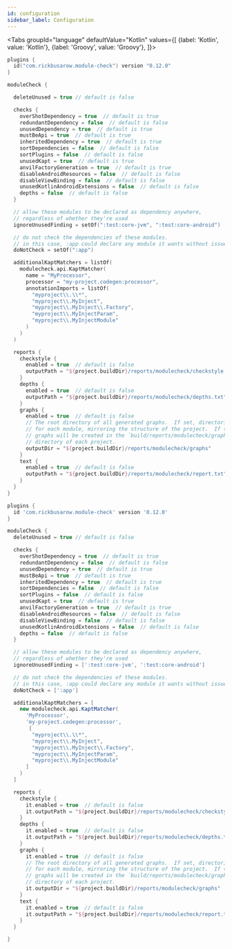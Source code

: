 ```yaml
---
id: configuration
sidebar_label: Configuration
---
```



<Tabs groupId="language"
      defaultValue="Kotlin"
      values={[
        {label: 'Kotlin', value: 'Kotlin'}, {label: 'Groovy', value: 'Groovy'},
      ]}>

  <TabItem value="Kotlin">

``` kotlin title="root/build.gradle.kts"
plugins {
  id("com.rickbusarow.module-check") version "0.12.0"
}

moduleCheck {

  deleteUnused = true // default is false

  checks {
    overShotDependency = true  // default is true
    redundantDependency = false  // default is false
    unusedDependency = true  // default is true
    mustBeApi = true  // default is true
    inheritedDependency = true  // default is true
    sortDependencies = false  // default is false
    sortPlugins = false  // default is false
    unusedKapt = true  // default is true
    anvilFactoryGeneration = true  // default is true
    disableAndroidResources = false  // default is false
    disableViewBinding = false  // default is false
    unusedKotlinAndroidExtensions = false  // default is false
    depths = false  // default is false
  }

  // allow these modules to be declared as dependency anywhere,
  // regardless of whether they're used
  ignoreUnusedFinding = setOf(":test:core-jvm", ":test:core-android")

  // do not check the dependencies of these modules.
  // in this case, :app could declare any module it wants without issue
  doNotCheck = setOf(":app")

  additionalKaptMatchers = listOf(
    modulecheck.api.KaptMatcher(
      name = "MyProcessor",
      processor = "my-project.codegen:processor",
      annotationImports = listOf(
        "myproject\\.\\*",
        "myproject\\.MyInject",
        "myproject\\.MyInject\\.Factory",
        "myproject\\.MyInjectParam",
        "myproject\\.MyInjectModule"
      )
    )
  )

  reports {
    checkstyle {
      enabled = true  // default is false
      outputPath = "${project.buildDir}/reports/modulecheck/checkstyle.xml"
    }
    depths {
      enabled = true  // default is false
      outputPath = "${project.buildDir}/reports/modulecheck/depths.txt"
    }
    graphs {
      enabled = true  // default is false
      // The root directory of all generated graphs.  If set, directories will be created
      // for each module, mirroring the structure of the project.  If this property is null,
      // graphs will be created in the `build/reports/modulecheck/graphs/` relative
      // directory of each project.
      outputDir = "${project.buildDir}/reports/modulecheck/graphs"
    }
    text {
      enabled = true  // default is false
      outputPath = "${project.buildDir}/reports/modulecheck/report.txt"
    }
  }
}
```

  </TabItem>

  <TabItem value="Groovy">

``` groovy title="root/build.gradle"
plugins {
  id 'com.rickbusarow.module-check' version '0.12.0'
}

moduleCheck {
  deleteUnused = true // default is false

  checks {
    overShotDependency = true  // default is true
    redundantDependency = false  // default is false
    unusedDependency = true  // default is true
    mustBeApi = true  // default is true
    inheritedDependency = true  // default is true
    sortDependencies = false  // default is false
    sortPlugins = false  // default is false
    unusedKapt = true  // default is true
    anvilFactoryGeneration = true  // default is true
    disableAndroidResources = false  // default is false
    disableViewBinding = false  // default is false
    unusedKotlinAndroidExtensions = false  // default is false
    depths = false  // default is false
  }

  // allow these modules to be declared as dependency anywhere,
  // regardless of whether they're used
  ignoreUnusedFinding = [':test:core-jvm', ':test:core-android']

  // do not check the dependencies of these modules.
  // in this case, :app could declare any module it wants without issue
  doNotCheck = [':app']

  additionalKaptMatchers = [
    new modulecheck.api.KaptMatcher(
      'MyProcessor',
      'my-project.codegen:processor',
       [
        "myproject\\.\\*",
        "myproject\\.MyInject",
        "myproject\\.MyInject\\.Factory",
        "myproject\\.MyInjectParam",
        "myproject\\.MyInjectModule"
      ]
    )
  ]

  reports {
    checkstyle {
      it.enabled = true  // default is false
      it.outputPath = "${project.buildDir}/reports/modulecheck/checkstyle.xml"
    }
    depths {
      it.enabled = true  // default is false
      it.outputPath = "${project.buildDir}/reports/modulecheck/depths.txt"
    }
    graphs {
      it.enabled = true  // default is false
      // The root directory of all generated graphs.  If set, directories will be created
      // for each module, mirroring the structure of the project.  If this property is null,
      // graphs will be created in the `build/reports/modulecheck/graphs/` relative
      // directory of each project.
      it.outputDir = "${project.buildDir}/reports/modulecheck/graphs"
    }
    text {
      it.enabled = true  // default is false
      it.outputPath = "${project.buildDir}/reports/modulecheck/report.txt"
    }
  }

}
```
  </TabItem>
</Tabs>
